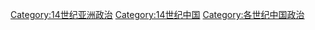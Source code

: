 [[Category:14世纪亚洲政治|Category:14世纪亚洲政治]]
[[Category:14世纪中国|Category:14世纪中国]]
[[Category:各世纪中国政治|Category:各世纪中国政治]]